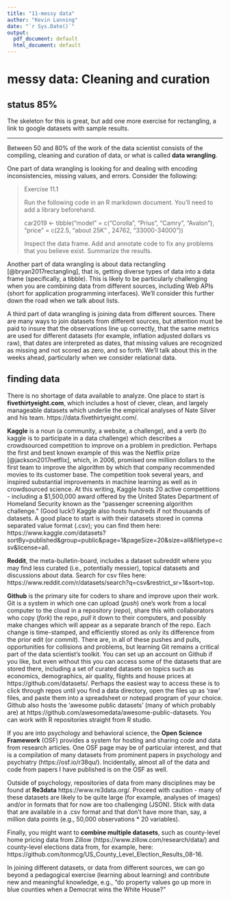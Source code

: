 ```yaml
---
title: "11-messy data"
author: "Kevin Lanning"
date: "`r Sys.Date()`"
output:
  pdf_document: default
  html_document: default
---
```

# messy data: Cleaning and curation

## status 85% {-}

The skeleton for this is great, but add one more exercise for rectangling, a link to google datasets with sample results.

---



Between 50 and 80% of the work of the data scientist consists of the compiling, cleaning and curation of data, or what is called **data wrangling**.  

One part of data wrangling is looking for and dealing with encoding inconsistencies, missing values, and errors. Consider the following:

> Exercise 11.1
>
> Run the following code in an R markdown document.  You'll need to add a library beforehand. 
>
> car2019 <- tibble("model" = c("Corolla", "Prius", "Camry", "Avalon"),
>                          "price" = c(22.5, "about 25K" , 24762, "33000-34000")) 
>
> Inspect the data frame. Add and annotate code to fix any problems that you believe exist.  Summarize the results.

Another part of data wrangling is about data rectangling [@bryan2017rectangling], that is, getting diverse types of data into a data frame (specifically, a tibble).  This is likely to be particularly challenging when you are combining data from different sources, including Web APIs (short for application programming interfaces).  We'll consider this further down the road when we talk about lists.

A third part of data wrangling is joining data from different sources. There are many ways to join datasets from different sources, but attention must be paid to insure that the observations line up correctly, that the same metrics are used for different datasets (for example, inflation adjusted dollars vs raw), that dates are interpreted as dates, that missing values are recognized as missing and not scored as zero, and so forth.  We'll talk about this in the weeks ahead, particularly when we consider relational data.

## finding data

There is no shortage of data available to analyze.  One place to start is **fivethirtyeight.com**, which includes a host of clever, clean, and largely manageable datasets which underlie the empirical analyses of Nate Silver and his team. https://data.fivethirtyeight.com/.

**Kaggle** is a noun (a community, a website, a challenge), and a verb (to kaggle is to participate in a data challenge) which describes a crowdsourced competition to improve on a problem in prediction.  Perhaps the first and best known example of this was the Netflix prize [@jackson2017netflix], which, in 2006, promised one million dollars to the first team to improve the algorithm by which that company recommended movies to its customer base. The competition took several years, and inspired substantial improvements in machine learning as well as in crowdsourced science.  At this writing, Kaggle hosts 20 active competitions - including a $1,500,000 award offered by the United States Department of Homeland Security known as the "passenger screening algorithm challenge." (Good luck!) Kaggle also hosts hundreds if not thousands of datasets. A good place to start is with their datasets stored in comma separated value format (.csv); you can find them here: https://www.kaggle.com/datasets?sortBy=published&group=public&page=1&pageSize=20&size=all&filetype=csv&license=all. 

**Reddit**, the meta-bulletin-board, includes a dataset subreddit where you may find less curated (i.e., potentially messier), topical datasets and discussions about data. Search for csv files here: https://www.reddit.com/r/datasets/search?q=csv&restrict_sr=1&sort=top.

**Github** is the primary site for coders to share and improve upon their work. Git is a system in which one can upload (*push*) one's work from a local computer to the cloud in a repository (*repo*), share this with collaborators who copy (*fork*) the repo, *pull* it down to their computers, and possibly make changes which will appear as a separate branch of the repo.  Each change is time-stamped, and efficiently stored as only its difference from the prior edit (or *commit*). There are, in all of these pushes and pulls, opportunities for collisions and problems, but learning Git remains a critical part of the data scientist's toolkit.  You can set up an account on Github if you like, but even without this you can access some of the datasets that are stored there, including a set of curated datasets on topics such as economics, demographics, air quality, flights and house prices at https://github.com/datasets/. Perhaps the easiest way to access these is to click through repos until you find a data directory, open the files up as 'raw' files, and paste them into a spreadsheet or notepad program of your choice.  Github also hosts the 'awesome public datasets' (many of which probably are) at https://github.com/awesomedata/awesome-public-datasets.  You can work with R repositories straight from R studio. 

If you are into psychology and behavioral science, the **Open Science Framework** (OSF) provides a system for hosting and sharing code and data from research articles.  One OSF page may be of particular interest, and that is a compilation of many datasets from prominent papers in psychology and psychiatry (https://osf.io/r38qu/). Incidentally, almost all of the data and code from papers I have published is on the OSF as well.

Outside of psychology, repositories of data from many disciplines may be found at **Re3data** https://www.re3data.org/. Proceed with caution - many of these datasets are likely to be quite large (for example, analyses of images) and/or in formats that for now are too challenging (JSON). Stick with data that are available in a .csv format and that don't have more than, say, a million data points (e.g., 50,000 observations * 20 variables).

Finally,  you might want to **combine multiple datasets**, such as county-level home pricing data from Zillow (https://www.zillow.com/research/data/) and county-level elections data from, for example, here: https://github.com/tonmcg/US_County_Level_Election_Results_08-16. 

In joining different datasets, or data from different sources, we can go beyond a pedagogical exercise (learning about learning) and contribute new and meaningful knowledge, e.g., "do property values go up more in blue counties when a Democrat wins the White House?" 



